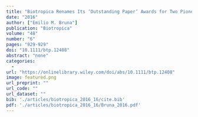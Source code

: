 ```yaml
---
title: "Biotropica Renames Its ‘Outstanding Paper’ Awards for Two Pioneering Scientists"
date: "2016"
author: ["Emilio M. Bruna"]
publication: "Biotropica"
volume: "48"
number: "6"
pages: "929-929"
doi: "10.1111/btp.12408"
abstract: "none"
categories: 
  - 
url: "https://onlinelibrary.wiley.com/doi/abs/10.1111/btp.12408"
image: featured.png
url_preprint: ""
url_code: ""
url_dataset: ""
bib: './articles/biotropica_2016_16/cite.bib'
pdf: './articles/biotropica_2016_16/Bruna_2016.pdf'
---
```

